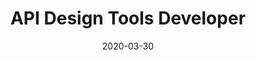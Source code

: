 ---
title: "API Design Tools Developer"
company: "Primitive Social"
salary: "125,000"
currency: USD
remote: "yes"
location: "Lubbock, TX"
date: "2020-03-30"
type: "jobs"
paid: true
url: "https://primitivesocial.com/jobs"
---